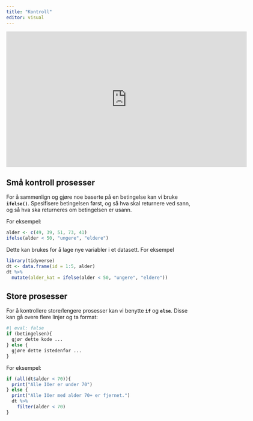 ```yaml
---
title: "Kontroll"
editor: visual
---
```


<iframe src="https://ssbno.sharepoint.com/sites/S811/_layouts/15/embed.aspx?UniqueId=1b3a00bb-befe-415a-a660-c630247e1325&embed=%7B%22ust%22%3Atrue%2C%22hv%22%3A%22CopyEmbedCode%22%7D&referrer=StreamWebApp&referrerScenario=EmbedDialog.Create" width="640" height="360" frameborder="0" scrolling="no" allowfullscreen title="if.mp4"></iframe>

## Små kontroll prosesser

For å sammenlign og gjøre noe baserte på en betingelse kan vi bruke **`ifelse()`**. Spesifisere betingelsen først, og så hva skal returnere ved sann, og så hva ska returneres om betingelsen er usann.

For eksempel:

```r
alder <- c(49, 39, 51, 73, 41)
ifelse(alder < 50, "ungere", "eldere")
```

Dette kan brukes for å lage nye variabler i et datasett. For eksempel

```r
library(tidyverse)
dt <- data.frame(id = 1:5, alder)
dt %>%
  mutate(alder_kat = ifelse(alder < 50, "ungere", "eldere"))
```

## Store prosesser

For å kontrollere store/lengere prosesser kan vi benytte **`if`** og **`else`**. Disse kan gå overe flere linjer og ta format:

```r
#| eval: false
if (betingelsen){
  gjør dette kode ...
} else {
  gjøre dette istedenfor ...
}
```

For eksempel:

```r
if (all(dt$alder < 70)){
  print("Alle IOer er under 70")
} else {
  print("Alle IOer med alder 70+ er fjernet.")
  dt %>% 
    filter(alder < 70)
}
```
